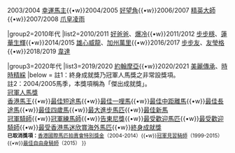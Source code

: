 {{Navbox
|name=香港冠軍人馬獎終身成就獎
|title=歷屆[[冠軍人馬獎]][[冠軍人馬獎#.E7.B5.82.E8.BA.AB.E6.88.90.E5.B0.B1.E7.8D.8E|終身成就獎]]得主
|state=autocollapse

|group1=2000年代
|list1=2002/2003 [[靚蝦王]]、[[原居民 (馬)|原居民]]{{•w}}2003/2004 [[幸運馬主]]{{•w}}2004/2005 [[好望角 (馬)|好望角]]{{•w}}2006/2007 [[精英大師]]{{•w}}2007/2008 [[爪皇凌雨]]

|group2=2010年代
|list2=2010/2011 [[好爸爸]]、[[爆冷 (馬)|爆冷]]{{•w}}2011/2012 [[步步穩]]、[[蓮華生輝]]{{•w}}2014/2015 [[雄心威龍]]、[[加州萬里]]{{•w}}2016/2017 [[步步友]]、[[友瑩格]]{{•w}}2018/2019 [[韋達 (練馬師)|韋達]]

|group3=2020年代
|list3=2019/2020 [[約翰摩亞]]{{•w}}2020/2021 [[美麗傳承]]、[[時時精綵]]
|below = 註1：終身成就獎乃冠軍人馬獎之非常設獎項。<br>註2：2004/2005馬季，本獎項稱為「傑出成就獎」。<br> [[冠軍人馬獎]]<br>[[Template:香港馬王|香港馬王]]{{•w}}[[Template:香港最佳短途馬|最佳短途馬]]{{•w}}[[Template:香港最佳一哩馬|最佳一哩馬]]{{•w}}[[Template:香港最佳中距離馬|最佳中距離馬]]{{•w}}[[Template:香港最佳長途馬|最佳長途馬]]{{•w}}[[Template:香港最佳四歲馬|最佳四歲馬]]{{•w}}[[Template:香港最大進步馬匹|最大進步馬匹]]{{•w}}[[Template:香港最佳新馬|最佳新馬]]<br>[[Template:香港冠軍騎師|冠軍騎師]]{{•w}}[[Template:香港冠軍練馬師|冠軍練馬師]]{{•w}}[[Template:告東尼獎|告東尼獎]]{{•w}}[[Template:香港最受歡迎馬匹|最受歡迎馬匹]]{{•w}}[[Template:香港最受歡迎騎師|最受歡迎騎師]]{{•w}}[[Template:最受香港馬迷欣賞海外馬匹|最受香港馬迷欣賞海外馬匹]]{{•w}}[[Template:香港冠軍人馬獎終身成就獎|終身成就獎]]<br><small>'''已取消獎項：'''[[Template:香港國際馬匹拍賣會特別獎金|香港國際馬匹拍賣會特別獎金]]（2004-2014）{{•w}}[[Template:香港冠軍見習騎師|冠軍見習騎師]]（1999-2015）{{•w}}[[Template:香港最佳自由身騎師|最佳自由身騎師]]（2015）
}}<noinclude>
[[Category:香港導航模板|{{PAGENAME}}]][[Category:香港體育模板|{{PAGENAME}}]][[Category:香港賽馬模板|{{PAGENAME}}]][[Category:香港賽馬會冠軍人馬獎模板|{{PAGENAME}}]]
</noinclude>